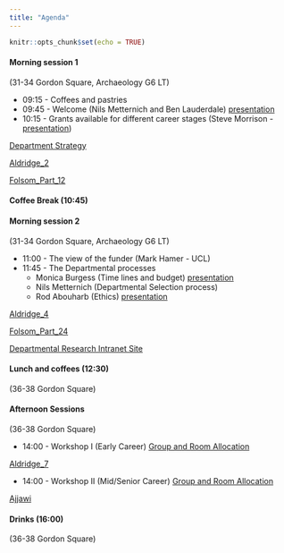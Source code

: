 ```yaml
---
title: "Agenda"
---
```




```r
knitr::opts_chunk$set(echo = TRUE)
```





#### Morning session 1 
(31-34 Gordon Square, Archaeology G6 LT)

* 09:15 - Coffees and pastries
* 09:45 - Welcome (Nils Metternich and Ben Lauderdale) [presentation](https://nilswmetternich.github.io/ResearchUCLDay/ResearchAwayDayPres.pdf) 
* 10:15 - Grants available for different career stages (Steve Morrison - [presentation](https://nilswmetternich.github.io/ResearchUCLDay/Morrison_pres.pdf))

[Department Strategy](https://liveuclac-my.sharepoint.com/:f:/g/personal/uctqnm0_ucl_ac_uk/EgtMfi_tMZBHq1Xpbu6RC5EBWVeZmXTzk1O7jVCanyKS0w?e=7gWG9Q)

[Aldridge_2](https://liveuclac-my.sharepoint.com/:f:/g/personal/uctqnm0_ucl_ac_uk/EgtMfi_tMZBHq1Xpbu6RC5EBWVeZmXTzk1O7jVCanyKS0w?e=7gWG9Q)

[Folsom_Part_12](https://liveuclac-my.sharepoint.com/:f:/g/personal/uctqnm0_ucl_ac_uk/EgtMfi_tMZBHq1Xpbu6RC5EBWVeZmXTzk1O7jVCanyKS0w?e=7gWG9Q)


#### Coffee Break (10:45)

#### Morning session 2 
(31-34 Gordon Square, Archaeology G6 LT)

* 11:00 - The view of the funder (Mark Hamer - UCL)
* 11:45 - The Departmental processes
  + Monica Burgess (Time lines and budget) [presentation](https://nilswmetternich.github.io/ResearchUCLDay/ResearchAD2022Monica.pdf)
  + Nils Metternich (Departmental Selection process) 
  + Rod Abouharb (Ethics) [presentation](https://nilswmetternich.github.io/ResearchUCLDay/ReformingEthicsProcess.pdf)

[Aldridge_4](https://liveuclac-my.sharepoint.com/:f:/g/personal/uctqnm0_ucl_ac_uk/EgtMfi_tMZBHq1Xpbu6RC5EBWVeZmXTzk1O7jVCanyKS0w?e=7gWG9Q)

[Folsom_Part_24](https://liveuclac-my.sharepoint.com/:f:/g/personal/uctqnm0_ucl_ac_uk/EgtMfi_tMZBHq1Xpbu6RC5EBWVeZmXTzk1O7jVCanyKS0w?e=7gWG9Q)


[Departmental Research Intranet Site](https://liveuclac.sharepoint.com/sites/PolSciIntranet/SitePages/Research.aspx)

#### Lunch and coffees (12:30) 
(36-38 Gordon Square)

#### Afternoon Sessions 
(36-38 Gordon Square)

* 14:00 - Workshop I (Early Career) [Group and Room Allocation](https://nilswmetternich.github.io/ResearchUCLDay/Workshop1.pdf)

[Aldridge_7](https://liveuclac-my.sharepoint.com/:f:/g/personal/uctqnm0_ucl_ac_uk/EgtMfi_tMZBHq1Xpbu6RC5EBWVeZmXTzk1O7jVCanyKS0w?e=7gWG9Q)

* 14:00 - Workshop II (Mid/Senior Career) [Group and Room Allocation](https://nilswmetternich.github.io/ResearchUCLDay/Workshop2.pdf)

[Ajjawi](https://www.ncbi.nlm.nih.gov/pmc/articles/PMC6120529/)

#### Drinks (16:00) 
(36-38 Gordon Square)


